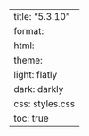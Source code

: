 ---
title: "5.3.10"
format:
    html:
        theme:
            light: flatly
            dark: darkly
        css: styles.css
        toc: true
---